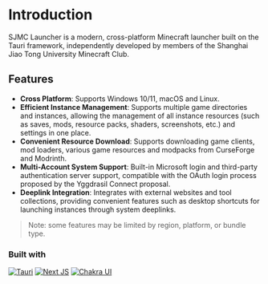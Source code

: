 # Introduction

SJMC Launcher is a modern, cross-platform Minecraft launcher built on the Tauri framework, independently developed by members of the Shanghai Jiao Tong University Minecraft Club.

## Features

* **Cross Platform**: Supports Windows 10/11, macOS and Linux.
* **Efficient Instance Management**: Supports multiple game directories and instances, allowing the management of all instance resources (such as saves, mods, resource packs, shaders, screenshots, etc.) and settings in one place.
* **Convenient Resource Download**: Supports downloading game clients, mod loaders, various game resources and modpacks from CurseForge and Modrinth.
* **Multi-Account System Support**: Built-in Microsoft login and third-party authentication server support, compatible with the OAuth login process proposed by the Yggdrasil Connect proposal.
* **Deeplink Integration**: Integrates with external websites and tool collections, providing convenient features such as desktop shortcuts for launching instances through system deeplinks.

> Note: some features may be limited by region, platform, or bundle type.

### Built with

[![Tauri](https://img.shields.io/badge/Tauri-v2-FFC131?style=for-the-badge&logo=tauri&logoColor=white&labelColor=24C8DB)](https://tauri.app/)
[![Next JS](https://img.shields.io/badge/next.js-000000?style=for-the-badge&logo=nextdotjs&logoColor=white)](https://nextjs.org/)
[![Chakra UI](https://img.shields.io/badge/chakra_ui-v2-38B2AC?style=for-the-badge&logo=chakraui&logoColor=white&labelColor=319795)](https://v2.chakra-ui.com/)